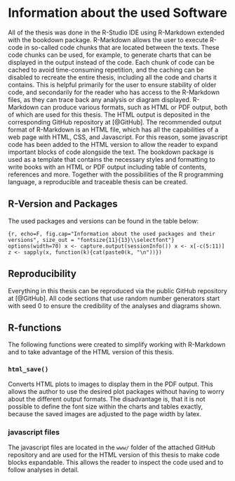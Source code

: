 # Information about the used Software
All of the thesis was done in the R-Studio IDE using R-Markdown extended with the bookdown package. R-Markdown allows the user to execute R-code in so-called code chunks that are located between the texts. These code chunks can be used, for example, to generate charts that can be displayed in the output instead of the code. Each chunk of code can be cached to avoid time-consuming repetition, and the caching can be disabled to recreate the entire thesis, including all the code and charts it contains. This is helpful primarily for the user to ensure stability of older code, and secondarily for the reader who has access to the R-Markdown files, as they can trace back any analysis or diagram displayed. R-Markdown can produce various formats, such as HTML or PDF output, both of which are used for this thesis. The HTML output is deposited in the corresponding GitHub repository at [@GitHub]. The recommended output format of R-Markdown is an HTML file, which has all the capabilities of a web page with HTML, CSS, and Javascript. For this reason, some javascript code has been added to the HTML version to allow the reader to expand important blocks of code alongside the text. The bookdown package is used as a template that contains the necessary styles and formatting to write books with an HTML or PDF output including table of contents, references and more. Together with the possibilities of the R programming language, a reproducible and traceable thesis can be created.



## R-Version and Packages
The used packages and versions can be found in the table below:


```{r, echo=F, fig.cap="Information about the used packages and their versions", size_out = "fontsize{11}{13}\\selectfont"}
options(width=70)
x <- capture.output(sessionInfo())
x <- x[-c(5:11)]
z <- sapply(x, function(k){cat(paste0(k, "\n"))})
```


## Reproducibility
Everything in this thesis can be reproduced via the public GitHub repository at [@GitHub]. All code sections that use random number generators start with seed 0 to ensure the credibility of the analyses and diagrams shown.


## R-functions
The following functions were created to simplify working with R-Markdown and to take advantage of the HTML version of this thesis.


### `html_save()`
Converts HTML plots to images to display them in the PDF output. This allows the author to use the desired plot packages without having to worry about the different output formats. The disadvantage is, that it is not possible to define the font size within the charts and tables exactly, because the saved images are adjusted to the page width by latex.


### javascript files
The javascript files are located in the `www/` folder of the attached GitHub repository and are used for the HTML version of this thesis to make code blocks expandable. This allows the reader to inspect the code used and to follow analyses in detail.
